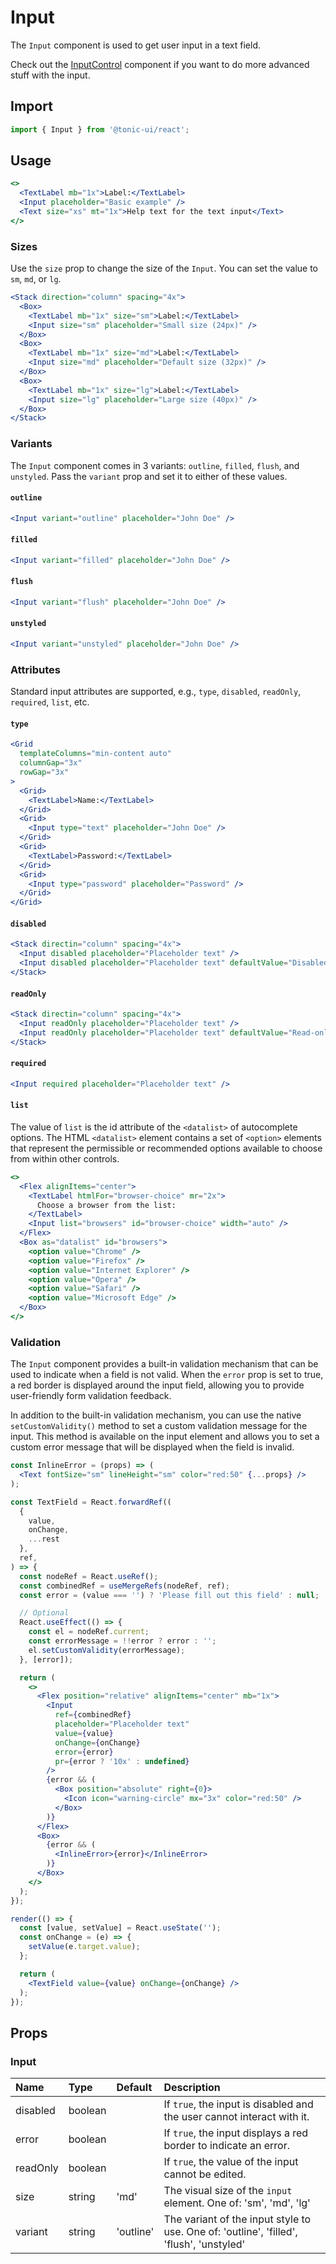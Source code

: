 # Input

The `Input` component is used to get user input in a text field.

Check out the [InputControl](inputcontrol) component if you want to do more advanced stuff with the input.

## Import

```js
import { Input } from '@tonic-ui/react';
```

## Usage

```jsx
<>
  <TextLabel mb="1x">Label:</TextLabel>
  <Input placeholder="Basic example" />
  <Text size="xs" mt="1x">Help text for the text input</Text>
</>
```

### Sizes

Use the `size` prop to change the size of the `Input`. You can set the value to `sm`, `md`, or `lg`.

```jsx
<Stack direction="column" spacing="4x">
  <Box>
    <TextLabel mb="1x" size="sm">Label:</TextLabel>
    <Input size="sm" placeholder="Small size (24px)" />
  </Box>
  <Box>
    <TextLabel mb="1x" size="md">Label:</TextLabel>
    <Input size="md" placeholder="Default size (32px)" />
  </Box>
  <Box>
    <TextLabel mb="1x" size="lg">Label:</TextLabel>
    <Input size="lg" placeholder="Large size (40px)" />
  </Box>
</Stack>
```

### Variants

The `Input` component comes in 3 variants: `outline`, `filled`, `flush`, and `unstyled`. Pass the `variant` prop and set it to either of these values.

#### `outline`

```jsx
<Input variant="outline" placeholder="John Doe" />
```

#### `filled`

```jsx
<Input variant="filled" placeholder="John Doe" />
```

#### `flush`

```jsx
<Input variant="flush" placeholder="John Doe" />
```

#### `unstyled`

```jsx
<Input variant="unstyled" placeholder="John Doe" />
```

### Attributes

Standard input attributes are supported, e.g., `type`, `disabled`, `readOnly`, `required`, `list`, etc.

#### `type`

```jsx
<Grid
  templateColumns="min-content auto"
  columnGap="3x"
  rowGap="3x"
>
  <Grid>
    <TextLabel>Name:</TextLabel>
  </Grid>
  <Grid>
    <Input type="text" placeholder="John Doe" />
  </Grid>
  <Grid>
    <TextLabel>Password:</TextLabel>
  </Grid>
  <Grid>
    <Input type="password" placeholder="Password" />
  </Grid>
</Grid>
```

#### `disabled`

```jsx
<Stack directin="column" spacing="4x">
  <Input disabled placeholder="Placeholder text" />
  <Input disabled placeholder="Placeholder text" defaultValue="Disabled" />
</Stack>
```

#### `readOnly`

```jsx
<Stack directin="column" spacing="4x">
  <Input readOnly placeholder="Placeholder text" />
  <Input readOnly placeholder="Placeholder text" defaultValue="Read-only" />
</Stack>
```

#### `required`

```jsx
<Input required placeholder="Placeholder text" />
```

#### `list`

The value of `list` is the id attribute of the `<datalist>` of autocomplete options. The HTML `<datalist>` element contains a set of `<option>` elements that represent the permissible or recommended options available to choose from within other controls.

```jsx
<>
  <Flex alignItems="center">
    <TextLabel htmlFor="browser-choice" mr="2x">
      Choose a browser from the list:
    </TextLabel>
    <Input list="browsers" id="browser-choice" width="auto" />
  </Flex>
  <Box as="datalist" id="browsers">
    <option value="Chrome" />
    <option value="Firefox" />
    <option value="Internet Explorer" />
    <option value="Opera" />
    <option value="Safari" />
    <option value="Microsoft Edge" />
  </Box>
</>
```

### Validation

The `Input` component provides a built-in validation mechanism that can be used to indicate when a field is not valid. When the `error` prop is set to true, a red border is displayed around the input field, allowing you to provide user-friendly form validation feedback.

In addition to the built-in validation mechanism, you can use the native `setCustomValidity()` method to set a custom validation message for the input. This method is available on the input element and allows you to set a custom error message that will be displayed when the field is invalid.

```jsx noInline
const InlineError = (props) => (
  <Text fontSize="sm" lineHeight="sm" color="red:50" {...props} />
);

const TextField = React.forwardRef((
  {
    value,
    onChange,
    ...rest
  },
  ref,
) => {
  const nodeRef = React.useRef();
  const combinedRef = useMergeRefs(nodeRef, ref);
  const error = (value === '') ? 'Please fill out this field' : null;

  // Optional
  React.useEffect(() => {
    const el = nodeRef.current;
    const errorMessage = !!error ? error : '';
    el.setCustomValidity(errorMessage);
  }, [error]);

  return (
    <>
      <Flex position="relative" alignItems="center" mb="1x">
        <Input
          ref={combinedRef}
          placeholder="Placeholder text"
          value={value}
          onChange={onChange}
          error={error}
          pr={error ? '10x' : undefined}
        />
        {error && (
          <Box position="absolute" right={0}>
            <Icon icon="warning-circle" mx="3x" color="red:50" />
          </Box>
        )}
      </Flex>
      <Box>
        {error && (
          <InlineError>{error}</InlineError>
        )}
      </Box>
    </>
  );
});

render(() => {
  const [value, setValue] = React.useState('');
  const onChange = (e) => {
    setValue(e.target.value);
  };

  return (
    <TextField value={value} onChange={onChange} />
  );
});
```

## Props

### Input

| Name | Type | Default | Description |
| :--- | :--- | :------ | :---------- |
| disabled | boolean | | If `true`, the input is disabled and the user cannot interact with it. |
| error | boolean | | If `true`, the input displays a red border to indicate an error. |
| readOnly | boolean | | If `true`, the value of the input cannot be edited. |
| size | string | 'md' | The visual size of the `input` element. One of: 'sm', 'md', 'lg' |
| variant | string | 'outline' | The variant of the input style to use. One of: 'outline', 'filled', 'flush', 'unstyled' |
